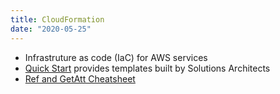 ```yaml
---
title: CloudFormation
date: "2020-05-25"
---
```


- Infrastruture as code (IaC) for AWS services
- [Quick Start](https://aws.amazon.com/quickstart/) provides templates built by Solutions Architects
- [Ref and GetAtt Cheatsheet](https://theburningmonk.com/cloudformation-ref-and-getatt-cheatsheet/)
